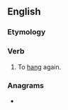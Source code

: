 ==English==

===Etymology===
{{prefix|en|re|hang}}

===Verb===
{{en-verb|rehangs|rehanging|rehanged|past2=rehung|rehanged|past_ptc2=rehung}}

# To [[hang]] again.

===Anagrams===
* {{anagrams|en|Hagner|Hanger|Rhegan|hanger}}